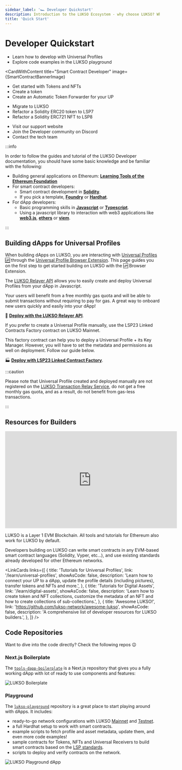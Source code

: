 ```yaml
---
sidebar_label: '🏎️ Developer Quickstart'
description: Introduction to the LUKSO Ecosystem - why choose LUKSO? Who is LUKSO intended for?
title: 'Quick Start'
---
```





# Developer Quickstart

<div className={styles.containerQuickstartCards}>

<CardWithContent title="Dapp Developer" image={DappBannerImage}>
  <ul>
    <li>
      <Link to="#building-dapps-with-universal-profiles">
        Learn how to develop with Universal Profiles
      </Link>
    </li>
    <li>
      <Link href="https://github.com/lukso-network/lukso-playground">
        Explore code examples in the LUKSO playground
      </Link>
    </li>
  </ul>
</CardWithContent>

<CardWithContent
  title="Smart Contract Developer"
  image={SmartContractBannerImage}
>
  <ul>
    <li>
      <Link to="../learn/digital-assets/getting-started">
        Get started with Tokens and NFTs
      </Link>
    </li>
    <li>
      <Link to="../learn/digital-assets/token/create-lsp7-token">
        Create a token
      </Link>
    </li>
    <li>
      <Link to="../learn/universal-profile/universal-receiver/create-receiver-forwarder">
        Create an Automatic Token Forwarder for your UP
      </Link>
    </li>
  </ul>
</CardWithContent>

<CardWithContent title="Quickstart Integration">
  <ul>
    <li>
      <Link to="../learn/migrate/migrate-to-lukso">Migrate to LUKSO</Link>
    </li>
    <li>
      <Link to="../learn/migrate/migrate-erc20-to-lsp7">
        Refactor a Solidity ERC20 token to LSP7
      </Link>
    </li>
    <li>
      <Link to="../learn/migrate/migrate-erc721-to-lsp8">
        Refactor a Solidity ERC721 NFT to LSP8
      </Link>
    </li>
  </ul>
</CardWithContent>

<CardWithContent title="Join the Community">
  <ul>
    <li>
      <Link to="https://support.lukso.network/">Visit our support website</Link>
    </li>
    <li>
      <Link to="https://discord.com/channels/359064931246538762/585786253992132609">
        Join the Developer community on Discord
      </Link>
    </li>
    <li>
      <Link to="https://support.lukso.network/contact-us">
        Contact the tech team
      </Link>
    </li>
  </ul>
</CardWithContent>

</div>

:::info

In order to follow the guides and tutorial of the LUKSO Developer documentation, you should have some basic knowledge and be familiar with the following:

- Building general applications on Ethereum: [**Learning Tools of the Ethereum Foundation**](https://ethereum.org/en/developers/learning-tools/)
- For smart contract developers:
  - Smart contract development in [**Solidity**](https://docs.soliditylang.org).
  - If you pick a template, [**Foundry**](https://hardhat.org/docs) or [**Hardhat**](https://book.getfoundry.sh/).
- For dApp developers:
  - Basic programming skills in [**Javascript**](https://developer.mozilla.org/en-US/docs/Web/JavaScript) or [**Typescript**](https://www.typescriptlang.org/docs/).
  - Using a javascript library to interaction with web3 applications like [**web3.js**](https://docs.web3js.org/), [**ethers**](https://docs.ethers.org/v6/) or [**viem**](https://viem.sh/).

:::

## Building dApps for Universal Profiles

When building dApps on LUKSO, you are interacting with [Universal Profiles 🆙](../standards/accounts/introduction.md) through the [Universal Profile Browser Extension](https://chromewebstore.google.com/detail/universal-profiles/abpickdkkbnbcoepogfhkhennhfhehfn). This page guides you on the first step to get started building on LUKSO with the 🆙 Browser Extension.

<div style={{
  display: 'flex',
  flexDirection: 'row',
  margin: '3rem 0',
  gap: "1rem",
  width: '100%',
  justifyContent: 'center',
  flexWrap: 'wrap'
}}>

<CallToActionButton
  icon="material-symbols:counter-1"
  text="Download & Install the UP Browser Extension 🧩"
  link="/install-up-browser-extension"
  color="white"
/>

<CallToActionButton
  icon="material-symbols:counter-2"
  text="Create a Universal Profile and try it out 🆙"
  link="https://universaleverything.io"
  color="white"
/>

<CallToActionButton
  icon="material-symbols:counter-3"
  color="white"
  link="/learn/universal-profile/connect-profile/connect-up"
  text="Explore guides to start building dApps on LUKSO! 👷🏻‍♂️"
/>

</div>

<div className={styles.containerDeployProfiles}>

<CardWithContent title="Using the Relayer API">

The [LUKSO Relayer API](../tools/services/relayer-developer.md) allows you to easily create and deploy Universal Profiles from your dApp in Javascript.

Your users will benefit from a free monthly gas quota and will be able to submit transactions without requiring to pay for gas. A great way to onboard new users quickly and easily into your dApp!

🔌 [**Deploy with the LUKSO Relayer API**](../tools/services/relayer-developer.md).

</CardWithContent>

<CardWithContent title="Manual Deployment">
If you prefer to create a Universal Profile manually, use the LSP23 Linked Contracts Factory contract on LUKSO Mainnet.

This factory contract can help you to deploy a Universal Profile + its Key Manager. However, you will have to set the metadata and permissions as well on deployment. Follow our guide below.

🏭 [**Deploy with LSP23 Linked Contract Factory**](./universal-profile/advanced-guides/deploy-up-with-lsp23.md).

</CardWithContent>

</div>

:::caution

Please note that Universal Profile created and deployed manually are not registered on the [LUKSO Transaction Relay Service](../tools/services/relayer-developer.md), do not get a free monthly gas quota, and as a result, do not benefit from gas-less transactions.

:::

## Resources for Builders

<div class="video-container">
  <iframe
    width="560"
    height="315"
    src="https://www.youtube.com/embed/kJ5_6LN6mZc?si=7NWn-odkk8KmSDLz"
    title="YouTube video player"
    frameborder="0"
    allow="accelerometer; autoplay; clipboard-write; encrypted-media; gyroscope; picture-in-picture; web-share"
    referrerpolicy="strict-origin-when-cross-origin"
    allowfullscreen
  ></iframe>
</div>

LUKSO is a Layer 1 EVM Blockchain. All tools and tutorials for Ethereum also work for LUKSO by default.

Developers building on LUKSO can write smart contracts in any EVM-based smart contract languages (Solidity, Vyper, etc...), and use existing standards already developed for other Ethereum networks.

<LinkCards
  links={[
    {
      title: 'Tutorials for Universal Profiles',
      link: '/learn/universal-profiles',
      showAsCode: false,
      description:
        'Learn how to connect your UP to a dApp, update the profile details (including pictures), transfer tokens and NFTs and more.',
    },
    {
      title: 'Tutorials for Digital Assets',
      link: '/learn/digital-assets',
      showAsCode: false,
      description:
        'Learn how to create token and NFT collections, customize the metadata of an NFT and how to create collections of sub-collections.',
    },
    {
      title: 'Awesome LUKSO!',
      link: 'https://github.com/lukso-network/awesome-lukso',
      showAsCode: false,
      description:
        'A comprehensive list of developer resources for LUKSO builders.',
    },
  ]}
/>

## Code Repositories

Want to dive into the code directly? Check the following repos 😉

### Next.js Boilerplate

The [`tools-dapp-boilerplate`](https://github.com/lukso-network/tools-dapp-boilerplate) is a Next.js repository that gives you a fully working dApp with lot of ready to use components and features:

<div style={{textAlign: 'center'}}>

<img
  src="https://github.com/lukso-network/tools-dapp-boilerplate/raw/main/img/front_page.png"
  alt="LUKSO Boilerplate"
/>

</div>

### Playground

The [`lukso-playground`](https://github.com/lukso-network/lukso-playground) repository is a great place to start playing around with dApps. It includes:

- ready-to-go network configurations with LUKSO [Mainnet](../networks/mainnet/parameters.md) and [Testnet](../networks/testnet/parameters.md).
- a full Hardhat setup to work with smart contracts.
- example scripts to fetch profile and asset metadata, update them, and even more code examples!
- sample contracts for Tokens, NFTs and Universal Receivers to build smart contracts based on the [LSP standards](./benefits-lukso-standards.md).
- scripts to deploy and verify contracts on the network.

<div style={{textAlign: 'center'}}>

<img src="/img/guides/playground_dapp.png" alt="LUKSO Playground dApp" />

</div>
